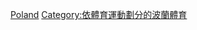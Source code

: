 {{Portal|波蘭}}
{{Commons category|Basketball in Poland}}

[[Category:歐洲各國籃球|Poland]]
[[Category:依體育運動劃分的波蘭體育|Category:依體育運動劃分的波蘭體育]]